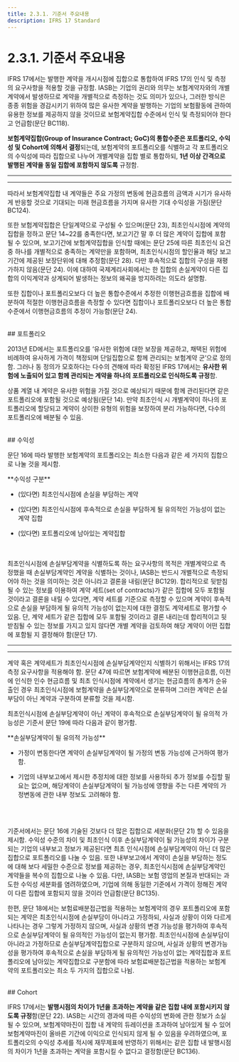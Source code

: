 ```yaml
---
title: 2.3.1. 기준서 주요내용
description: IFRS 17 Standard
---
```



# 2.3.1. 기준서 주요내용

IFRS 17에서는 발행한 계약을 개시시점에 집합으로 통합하여 IFRS 17의 인식 및 측정의 요구사항을 적용할 것을 규정함. IASB는 기업의 권리와 의무는 보험계약자와의 개별계약에서 발생하므로 계약을 개별적으로 측정하는 것도 의미가 있으나, 그러한 방식은 종종 위험을 경감시키기 위하여 많은 유사한 계약을 발행하는 기업의 보험활동에 관하여 유용한 정보를 제공하지 않을 것이므로 보험계약집합 수준에서 인식 및 측정되어야 한다고 언급함(문단 BC118). &#x20;

**보험계약집합(Group of Insurance Contract; GoC)의 통합수준은 포트폴리오, 수익성 및 Cohort에 의해서 결정**되는데, 보험계약의 포트폴리오를 식별하고 각 포트폴리오의 수익성에 따라 집합으로 나누어 개별계약을 집합 별로 통합하되, **1년 이상 간격으로 발행된 계약을 동일 집합에 포함하지 않도록** 규정함.&#x20;

---
<CenterImg src="/ifrs/pic2-3.png" width={800} caption="[보험계약집합(GoC)]">
</CenterImg>

---

따라서 보험계약집합 내 계약들은 주요 가정의 변동에 현금흐름의 금액과 시기가 유사하게 반응할 것으로 기대되는 미래 현금흐름을 가지며 유사한 기대 수익성을 가짐(문단 BC124).

또한 보험계약집합은 단일계약으로 구성될 수 있으며(문단 23), 최초인식시점에 계약의 집합을 정하고 문단 14\~22를 충족한다면, 보고기간 말 후 더 많은 계약이 집합에 포함될 수 있으며, 보고기간에 보험계약집합을 인식할 때에는 문단 25에 따른 최초인식 요건 중 하나를 개별적으로 충족하는 계약만을 포함하며, 최초인식시점의 할인율과 해당 보고기간에 제공된 보장단위에 대해 추정함(문단 28). 다만 후속적으로 집합의 구성을 재평가하지 않음(문단 24). 이에 대하여 국제계리사회에서는 한 집합의 손실계약이 다른 집합의 이익계약과 상계되어 발생하는 정보의 왜곡을 방지하려는 의도라 설명함.&#x20;

또한 집합이나 포트폴리오보다 더 높은 통합수준에서 추정한 이행현금흐름을 집합에 배분하여 적절한 이행현금흐름을 측정할 수 있다면 집합이나 포트폴리오보다 더 높은 통합수준에서 이행현금흐름의 추정이 가능함(문단 24).&#x20;

<br/>
## 포트폴리오

2013년 ED에서는 포트폴리오를 ‘유사한 위험에 대한 보장을 제공하고, 채택된 위험에 비례하여 유사하게 가격이 책정되며 단일집합으로 함께 관리되는 보험계약 군’으로 정의함. 그러나 동 정의가 모호하다는 다수의 견해에 따라 확정된 IFRS 17에서는 **유사한 위험에 노출되어 있고 함께 관리되는 계약을 하나의 포트폴리오로 인식하도록 규정**함.&#x20;

상품 계열 내 계약은 유사한 위험을 가질 것으로 예상되기 때문에 함께 관리된다면 같은 포트폴리오에 포함될 것으로 예상됨(문단 14). 만약 최초인식 시 개별계약이 하나의 포트폴리오에 할당되고 계약이 상이한 유형의 위험을 보장하여 분리 가능하다면, 다수의 포트폴리오에 배분될 수 있음.  &#x20;

<br/>
## 수익성

문단 16에 따라 발행한 보험계약의 포트폴리오는 최소한 다음과 같은 세 가지의 집합으로 나눌 것을 제시함.&#x20;

<Callout severity="success">
**수익성 구분**

* (있다면) 최초인식시점에 손실을 부담하는 계약

* (있다면) 최초인식시점에 후속적으로 손실을 부담하게 될 유의적인 가능성이 없는 계약 집합&#x20;

* (있다면) 포트폴리오에 남아있는 계약집합
</Callout>

<br/><br/>
최초인식시점에 손실부담계약을 식별하도록 하는 요구사항의 목적은 개별계약으로 측정했을 때 손실부담계약인 계약을 식별하는 것이나, IASB는 반드시 개별적으로 측정되어야 하는 것을 의미하는 것은 아니라고 결론을 내림(문단 BC129). 합리적으로 뒷받침 될 수 있는 정보를 이용하여 계약 세트(set of contracts)가 같은 집합에 모두 포함될 것이라고 결론을 내릴 수 있다면, 계약 세트를 기준으로 측정할 수 있으며 계약이 후속적으로 손실을 부담하게 될 유의적 가능성이 없는지에 대한 결정도 계약세트로 평가할 수 있음. 단, 계약 세트가 같은 집합에 모두 포함될 것이라고 결론 내리는데 합리적이고 뒷받침될 수 있는 정보를 가지고 있지 않다면 개별 계약을 검토하여 해당 계약이 어떤 집합에 포함될 지 결정해야 함(문단 17).  &#x20;

---
<CenterImg src="/ifrs/pic2-4.png" width={300} caption="[보험계약 통합수준]">
</CenterImg>

---
계약 혹은 계약세트가 최초인식시점에 손실부담계약인지 식별하기 위해서는 IFRS 17의 측정 요구사항을 적용해야 함. 문단 47에 따르면 보험계약에 배분된 이행현금흐름, 이전에 인식한 인수 현금흐름 및 최초 인식시점에 계약에서 생기는 현금흐름의 총계가 순유출인 경우 최초인식시점에 보험계약을 손실부담계약으로 분류하며 그러한 계약은 손실부담이 아닌 계약과 구분하여 분류할 것을 제시함.  &#x20;

최초인식시점에 손실부담계약이 아닌 계약이 후속적으로 손실부담계약이 될 유의적 가능성은 기준서 문단 19에 따라 다음과 같이 평가함.

<Callout severity="success">
**손실부담계약이 될 유의적 가능성**

* 가정이 변동한다면 계약이 손실부담계약이 될 가정의 변동 가능성에 근거하여 평가함.&#x20;

* 기업의 내부보고에서 제시한 추정치에 대한 정보를 사용하되 추가 정보를 수집할 필요는 없으며, 해당계약이 손실부담계약이 될 가능성에 영향을 주는 다른 계약의 가정변동에 관한 내부 정보도 고려해야 함.
</Callout>

<br/><br/>
기준서에서는 문단 16에 기술된 것보다 더 많은 집합으로 세분화(문단 21) 할 수 있음을 제시함. 수익성 수준의 차이 및 최초인식 이후 손실부담계약이 될 가능성의 차이가 구분되는 기업의 내부보고 정보가 제공된다면 최초 인식시점에 손실부담계약이 아닌 더 많은 집합으로 포트폴리오를 나눌 수 있음. 또한 내부보고에서 계약이 손실을 부담하는 정도에 대해 보다 세밀한 수준으로 정보를 제공하는 경우, 최초인식시점에 손실부담계약인 계약들을 복수의 집합으로 나눌 수 있음. 다만, IASB는 보험 영업의 본질과 반대되는 과도한 수익성 세분화를 염려하였으며, 기업에 의해 동일한 기준에서 가격이 정해진 계약이 다른 집합에 포함되지 않을 것이라 언급함(문단 BC135).&#x20;

한편, 문단 18에서는 보험료배분접근법을 적용하는 보험계약의 경우 포트폴리오에 포함되는 계약은 최초인식시점에 손실부담이 아니라고 가정하되, 사실과 상황이 이와 다르게 나타나는 경우 그렇게 가정하지 않으며, 사실과 상황의 변경 가능성을 평가하여 후속적으로 손실부담계약이 될 유의적인 가능성이 없는지 평가함. 최초인식시점에 손실부담이 아니라고 가정하므로 손실부담계약집합으로 구분하지 않으며, 사실과 상황의 변경가능성을 평가하여 후속적으로 손실을 부담하게 될 유의적인 가능성이 없는 계약집합과 포트폴리오에 남아있는 계약집합으로 구분함에 따라 보험료배분접근법을 적용하는 보험계약의 포트폴리오는 최소 두 가지의 집합으로 나뉨.   &#x20;

<br/>
## Cohort

IFRS 17에서는 **발행시점의 차이가 1년을 초과하는 계약을 같은 집합 내에 포함시키지 않도록 규정**함(문단 22). IASB는 시간의 경과에 따른 수익성의 변화에 관한 정보가 소실될 수 있으며, 보험계약마진이 집합 내 계약의 듀레이션을 초과하여 남아있게 될 수 있어 보험계약마진이 올바른 기간에 이익으로 인식되지 않게 될 수 있음을 우려하였으며, 포트폴리오의 수익성 추세를 적시에 재무제표에 반영하기 위해서는 같은 집합 내 발행시점의 차이가 1년을 초과하는 계약을 포함시킬 수 없다고 결정함(문단 BC136).
